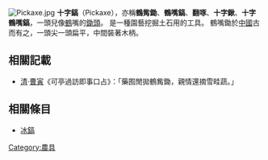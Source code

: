 [[File:Pickaxe.jpg|thumb]]
'''十字鎬'''（Pickaxe），亦稱'''鶴觜鋤'''、'''鶴嘴鎬'''、'''翻啄'''、'''十字鍬'''、'''十字鶴嘴鎬'''，一頭兒像[[鶴|鶴]]嘴的[[鋤頭|鋤頭]]。
是一種園藝挖掘土石用的工具。
鶴嘴鋤於[[中國|中國]]古而有之，一頭尖一頭扁平，中間裝著木柄。

== 相關記載 ==
*[[清|清]]·[[曹寅|曹寅]]《可亭過訪即事口占》：「藥囿閒拋鶴觜鋤，親情還摘雪畦蔬。」

== 相關條目 ==
*[[冰鎬|冰鎬]]

{{園藝小作品}}
{{園藝工具}}

[[Category:農具|Category:農具]]